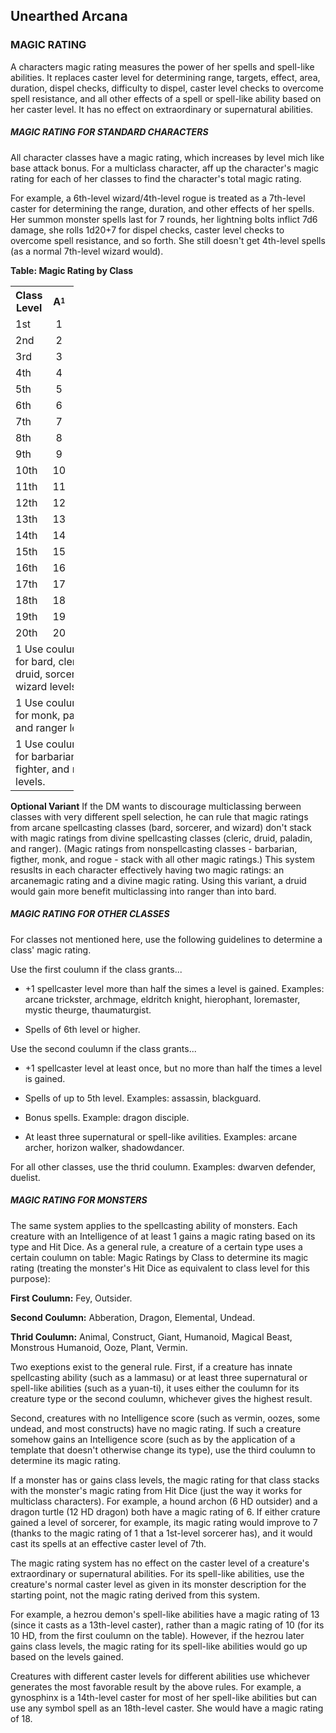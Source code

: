 

<h2>Unearthed Arcana</h2>
<h3><a id="magic-rating"></a>MAGIC RATING</h3>
A characters magic rating measures the power of her spells and spell-like abilities.
It replaces caster level for determining range, targets, effect, area, duration,
dispel checks, difficulty to dispel, caster level checks to overcome spell resistance,
and all other effects of a spell or spell-like ability based on her caster level. It
has no effect on extraordinary or supernatural abilities.
<h5><a id="magic-rating-for-standard-characters"></a>MAGIC RATING FOR STANDARD CHARACTERS</h5>
All character classes have a magic rating, which increases by level mich like base
attack bonus. For a multiclass character, aff up the character's magic rating for
each of her classes to find the character's total magic rating.
<p>
For example, a 6th-level wizard/4th-level rogue is treated as a 7th-level caster
for determining the range, duration, and other effects of her spells. Her summon
monster spells last for 7 rounds, her lightning bolts inflict 7d6 damage, she rolls
1d20+7 for dispel checks, caster level checks to overcome spell resistance, and so
forth. She still doesn't get 4th-level spells (as a normal 7th-level wizard would).
</p>
<b>Table: Magic Rating by Class</b>
<table border="0" cellpadding="0" cellspacing="0" style="width: 20%">
<tbody>
<tr>
<th>Class Level</th>
<th align="center"> A<sup><sub>1</sub></sup></th>
<th align="center"> B<sup><sub>2</sub></sup></th>
<th align="center"> C<sup><sub>3</sub></sup></th>
</tr>
<tr class="odd-row">
<td>1st</td>
<td align="center">1</td>
<td align="center">0</td>
<td align="center">0</td>
</tr>
<tr>
<td>2nd</td>
<td align="center">2</td>
<td align="center">1</td>
<td align="center">0</td>
</tr>
<tr class="odd-row">
<td>3rd</td>
<td align="center">3</td>
<td align="center">1</td>
<td align="center">0</td>
</tr>
<tr>
<td>4th</td>
<td align="center">4</td>
<td align="center">2</td>
<td align="center">1</td>
</tr>
<tr class="odd-row">
<td>5th</td>
<td align="center">5</td>
<td align="center">2</td>
<td align="center">1</td>
</tr>
<tr>
<td>6th</td>
<td align="center">6</td>
<td align="center">3</td>
<td align="center">1</td>
</tr>
<tr class="odd-row">
<td>7th</td>
<td align="center">7</td>
<td align="center">3</td>
<td align="center">1</td>
</tr>
<tr>
<td>8th</td>
<td align="center">8</td>
<td align="center">4</td>
<td align="center">2</td>
</tr>
<tr class="odd-row">
<td>9th</td>
<td align="center">9</td>
<td align="center">4</td>
<td align="center">2</td>
</tr>
<tr>
<td>10th</td>
<td align="center">10</td>
<td align="center">5</td>
<td align="center">2</td>
</tr>
<tr class="odd-row">
<td>11th</td>
<td align="center">11</td>
<td align="center">5</td>
<td align="center">2</td>
</tr>
<tr>
<td>12th</td>
<td align="center">12</td>
<td align="center">6</td>
<td align="center">3</td>
</tr>
<tr class="odd-row">
<td>13th</td>
<td align="center">13</td>
<td align="center">6</td>
<td align="center">3</td>
</tr>
<tr>
<td>14th</td>
<td align="center">14</td>
<td align="center">7</td>
<td align="center">3</td>
</tr>
<tr class="odd-row">
<td>15th</td>
<td align="center">15</td>
<td align="center">7</td>
<td align="center">3</td>
</tr>
<tr>
<td>16th</td>
<td align="center">16</td>
<td align="center">8</td>
<td align="center">4</td>
</tr>
<tr class="odd-row">
<td>17th</td>
<td align="center">17</td>
<td align="center">8</td>
<td align="center">4</td>
</tr>
<tr>
<td>18th</td>
<td align="center">18</td>
<td align="center">9</td>
<td align="center">4</td>
</tr>
<tr class="odd-row">
<td>19th</td>
<td align="center">19</td>
<td align="center">9</td>
<td align="center">4</td>
</tr>
<tr>
<td>20th</td>
<td align="center">20</td>
<td align="center">10</td>
<td align="center">5</td>
</tr>
<tr><td colspan="4">1 Use coulumn A for bard, cleric, druid, sorcerer, and wizard levels.</td></tr>
<tr><td colspan="4">1 Use coulumn B for monk, paladin, and ranger levels.</td></tr>
<tr><td colspan="4">1 Use coulumn C for barbarian, fighter, and rogue levels.</td></tr>
</tbody>
</table>

<p><b><a id="optional-variant"></a>Optional Variant</b>
If the DM wants to discourage multiclassing berween classes with very different
spell selection, he can rule that magic ratings from arcane spellcasting classes
(bard, sorcerer, and wizard) don't stack with magic ratings from divine spellcasting
classes (cleric, druid, paladin, and ranger). (Magic ratings from nonspellcasting
classes - barbarian, figther, monk, and rogue - stack with all other magic ratings.)
This system resuslts in each character effectively having two magic ratings: an
arcanemagic rating and a divine magic rating. Using this variant, a druid would
gain more benefit multiclassing into ranger than into bard.</p>

<h5><a id="magic-ratings-for-other-classes"></a>MAGIC RATING FOR OTHER CLASSES</h5>
For classes not mentioned here, use the following guidelines to determine a class'
magic rating.
<p>
Use the first coulumn if the class grants...
</p>
<ul>
<li><p>+1 spellcaster level more than half the simes a level is gained. Examples:
arcane trickster, archmage, eldritch knight, hierophant, loremaster, mystic theurge,
thaumaturgist.</p></li>
<li><p>Spells of 6th level or higher.</p></li>
</ul>
<p>Use the second coulumn if the class grants...</p>
<ul>
<li><p>+1 spellcaster level at least once, but no more than half the times a level
is gained.</p></li>
<li><p>Spells of up to 5th level. Examples: assassin, blackguard.</p></li>
<li><p>Bonus spells. Example: dragon disciple.</p></li>
<li><p>At least three supernatural or spell-like avilities. Examples: arcane archer,
horizon walker, shadowdancer.</p></li>
</ul>
<p>For all other classes, use the thrid coulumn. Examples: dwarven defender, duelist.</p>

<h5><a id="magic-ratings-for-monsters"></a>MAGIC RATING FOR MONSTERS</h5>
The same system applies to the spellcasting ability of monsters. Each creature with
an Intelligence of at least 1 gains a magic rating based on its type and Hit Dice.
As a general rule, a creature of a certain type uses a certain coulumn on table:
Magic Ratings by Class to determine its magic rating (treating the monster's Hit
Dice as equivalent to class level for this purpose):
<p><b>First Coulumn:</b>
Fey, Outsider.</p>
<p><b>Second Coulumn:</b>
Abberation, Dragon, Elemental, Undead.</p>
<p><b>Thrid Coulumn:</b> Animal, Construct, Giant, Humanoid, Magical Beast, Monstrous
Humanoid, Ooze, Plant, Vermin.</p>
<p>
Two exeptions exist to the general rule. First, if a creature has innate spellcasting
ability (such as a lammasu) or at least three supernatural or spell-like abilities
(such as a yuan-ti), it uses either the coulumn for its creature type or the second
coulumn, whichever gives the highest result.
</p>
<p>
Second, creatures with no Intelligence score (such as vermin, oozes, some undead,
and most constructs) have no magic rating. If such a creature somehow gains an Intelligence
score (such as by the application of a template that doesn't otherwise change its
type), use the third coulumn to determine its magic rating.
</p>
<p>
If a monster has or gains class levels, the magic rating for that class stacks with
the monster's magic rating from Hit Dice (just the way it works for multiclass characters).
For example, a hound archon (6 HD outsider) and a dragon turtle (12 HD dragon) both
have a magic rating of 6. If either crature gained a level of sorcerer, for example,
its magic rating would improve to 7 (thanks to the magic rating of 1 that a 1st-level
sorcerer has), and it would cast its spells at an effective caster level of 7th.
</p>
<p>
The magic rating system has no effect on the caster level of a creature's extraordinary
or supernatural abilities. For its spell-like abilities, use the creature's normal
caster level as given in its monster description for the starting point, not the
magic rating derived from this system.
</p>
<p>
For example, a hezrou demon's spell-like abilities have a magic rating of 13 (since
it casts as a 13th-level caster), rather than a magic rating of 10 (for its 10 HD,
from the first coulumn on the table). However, if the hezrou later gains class levels,
the magic rating for its spell-like abilities would go up based on the levels gained.
</p>
<p>
Creatures with different caster levels for different abilities use whichever generates
the most favorable result by the above rules. For example, a gynosphinx is a 14th-level
caster for most of her spell-like abilities but can use any symbol spell as an 18th-level
caster. She would have a magic rating of 18.
</p>
